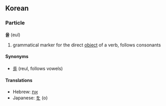 ==Korean==
===Particle===
'''을''' (eul)

# grammatical marker for the direct [[object]] of a verb, follows consonants

====Synonyms====
*[[를]] (reul, follows vowels)

====Translations====
*Hebrew: [[את]]
*Japanese: [[を]] (o)